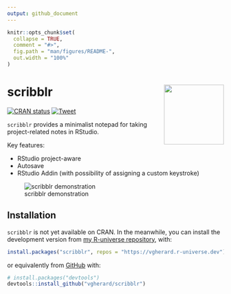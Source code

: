 ```yaml
---
output: github_document
---
```


<!-- README.md is generated from README.Rmd. Please edit that file -->

```r
knitr::opts_chunk$set(
  collapse = TRUE,
  comment = "#>",
  fig.path = "man/figures/README-",
  out.width = "100%"
)
```

# scribblr <img src='man/figures/logo.png' align="right" height="139" />

<!-- badges: start -->
[![CRAN status](https://www.r-pkg.org/badges/version/scribblr)](https://CRAN.R-project.org/package=scribblr)
[![Tweet](https://img.shields.io/twitter/url/http/shields.io.svg?style=social)](https://twitter.com/intent/tweet?text={scribblr}:%20A%20Minimalist%20Notepad%20Inside%20RStudio&url=https://github.com/vgherard/scribblr&via=ValerioGherardi&hashtags=rstats,rstudio,productivity)
<!-- badges: end -->

`scribblr` provides a minimalist notepad for taking project-related notes in RStudio.

Key features:

- RStudio project-aware
- Autosave
- RStudio Addin (with possibility of assigning a custom keystroke)

![scribblr demonstration](https://raw.githubusercontent.com/vgherard/scribblr/master/img/scribblr.gif)

## Installation

`scribblr` is not yet available on CRAN. In the meanwhile, you can install 
the development version from 
[my R-universe repository](https://vgherard.r-universe.dev/), with:

``` r
install.packages("scribblr", repos = "https://vgherard.r-universe.dev")
```

or equivalently from [GitHub](https://github.com/vgherard/scribblr) with:

``` r
# install.packages("devtools")
devtools::install_github("vgherard/scribblr")
```
